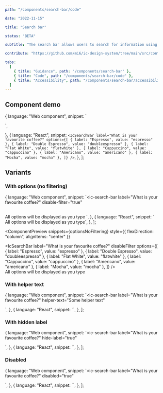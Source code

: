 ```yaml
---
path: "/components/search-bar/code"

date: "2022-11-15"

title: "Search bar"

status: "BETA"

subTitle: "The search bar allows users to search for information using keywords or phrases."

contribute: "https://github.com/mi6/ic-design-system/tree/main/src/content/structured/components/search-bar"

tabs:
  [
    { title: "Guidance", path: "/components/search-bar" },
    { title: "Code", path: "/components/search-bar/code" },
    { title: "Accessibility", path: "/components/search-bar/accessibility" },
  ]
---
```



## Component demo

  {
    language: "Web component",
    snippet: `<ic-search-bar label="What is your favourite coffee?"></ic-search-bar>
<script>
  const searchBar = document.querySelector("ic-search-bar");
  searchBar.options = [
    { label: "Espresso", value: "espresso" },
    { label: "Double Espresso", value: "doubleespresso" },
    { label: "Flat White", value: "flatwhite" },
    { label: "Cappuccino", value: "cappuccino" },
    { label: "Americano", value: "americano" },
    { label: "Mocha", value: "mocha" },
  ];
</script>`,
  },
  {
    language: "React",
    snippet: `<IcSearchBar
  label="What is your favourite coffee?"
  options={[
    { label: "Espresso", value: "espresso" },
    { label: "Double Espresso", value: "doubleespresso" },
    { label: "Flat White", value: "flatwhite" },
    { label: "Cappuccino", value: "cappuccino" },
    { label: "Americano", value: "americano" },
    { label: "Mocha", value: "mocha" },
  ]}
/>`,
  },
];

<ComponentPreview snippets={snippets}>
  <IcSearchBar
    label="What is your favourite coffee?"
    options={[
      { label: "Espresso", value: "espresso" },
      { label: "Double Espresso", value: "doubleespresso" },
      { label: "Flat White", value: "flatwhite" },
      { label: "Cappuccino", value: "cappuccino" },
      { label: "Americano", value: "americano" },
      { label: "Mocha", value: "mocha" },
    ]}
  />
</ComponentPreview>

<ComponentDetails component="ic-search-bar" />

## Variants

### With options (no filtering)

  {
    language: "Web component",
    snippet: `<ic-search-bar
  label="What is your favourite coffee?"
  disable-filter="true"
>
</ic-search-bar>
<br>
<ic-typography>
  All options will be displayed as you type
</ic-typography>
<script>
  document.querySelector("ic-search-bar").options = [
    { label: "Espresso", value: "espresso" },
    { label: "Double Espresso", value: "doubleespresso" },
    { label: "Flat White", value: "flatwhite" },
    { label: "Cappuccino", value: "cappuccino" },
    { label: "Americano", value: "americano" },
    { label: "Mocha", value: "mocha" },
  ];
</script>`,
  },
  {
    language: "React",
    snippet: `<IcSearchBar
  label="What is your favourite coffee?"
  disableFilter
  options={[
    { label: "Espresso", value: "espresso" },
    { label: "Double Espresso", value: "doubleespresso" },
    { label: "Flat White", value: "flatwhite" },
    { label: "Cappuccino", value: "cappuccino" },
    { label: "Americano", value: "americano" },
    { label: "Mocha", value: "mocha" },
  ]}
/>
<br/>
<IcTypography>All options will be displayed as you type</IcTypography>`,
  },
];

<ComponentPreview
  snippets={optionsNoFiltering}
  style={{ flexDirection: "column", alignItems: "center" }}
>
  <IcSearchBar
    label="What is your favourite coffee?"
    disableFilter
    options={[
      { label: "Espresso", value: "espresso" },
      { label: "Double Espresso", value: "doubleespresso" },
      { label: "Flat White", value: "flatwhite" },
      { label: "Cappuccino", value: "cappuccino" },
      { label: "Americano", value: "americano" },
      { label: "Mocha", value: "mocha" },
    ]}
  />
  <br />
  <IcTypography variant="p">
    All options will be displayed as you type
  </IcTypography>
</ComponentPreview>

### With helper text

  {
    language: "Web component",
    snippet: `<ic-search-bar
  label="What is your favourite coffee?"
  helper-text="Some helper text"
>
</ic-search-bar>
<script>
  document.querySelector("ic-search-bar").options = [
    { label: "Espresso", value: "espresso" },
    { label: "Double Espresso", value: "doubleespresso" },
    { label: "Flat White", value: "flatwhite" },
    { label: "Cappuccino", value: "cappuccino" },
    { label: "Americano", value: "americano" },
    { label: "Mocha", value: "mocha" },
  ];
</script>`,
  },
  {
    language: "React",
    snippet: `<IcSearchBar
  label="What is your favourite coffee?"
  helperText="Some helper text"
  options={[
    { label: "Espresso", value: "espresso" },
    { label: "Double Espresso", value: "doubleespresso" },
    { label: "Flat White", value: "flatwhite" },
    { label: "Cappuccino", value: "cappuccino" },
    { label: "Americano", value: "americano" },
    { label: "Mocha", value: "mocha" },
  ]}
/>`,
  },
];

<ComponentPreview snippets={withHelperText}>
  <IcSearchBar
    label="What is your favourite coffee?"
    helperText="Some helper text"
    options={[
      { label: "Espresso", value: "espresso" },
      { label: "Double Espresso", value: "doubleespresso" },
      { label: "Flat White", value: "flatwhite" },
      { label: "Cappuccino", value: "cappuccino" },
      { label: "Americano", value: "americano" },
      { label: "Mocha", value: "mocha" },
    ]}
  />
</ComponentPreview>

### With hidden label

  {
    language: "Web component",
    snippet: `<ic-search-bar label="What is your favourite coffee?" hide-label="true"
>
</ic-search-bar>
<script>
  const searchBar = document.querySelector("ic-search-bar");
  searchBar.options = [
    { label: "Espresso", value: "espresso" },
    { label: "Double Espresso", value: "doubleespresso" },
    { label: "Flat White", value: "flatwhite" },
    { label: "Cappuccino", value: "cappuccino" },
    { label: "Americano", value: "americano" },
    { label: "Mocha", value: "mocha" },
  ];
</script>`,
  },
  {
    language: "React",
    snippet: `<IcSearchBar
  label="What is your favourite coffee?"
  hideLabel
  options={[
    { label: "Espresso", value: "espresso" },
    { label: "Double Espresso", value: "doubleespresso" },
    { label: "Flat White", value: "flatwhite" },
    { label: "Cappuccino", value: "cappuccino" },
    { label: "Americano", value: "americano" },
    { label: "Mocha", value: "mocha" },
  ]}
/>`,
  },
];

<ComponentPreview snippets={withHiddenLabel}>
  <IcSearchBar
    label="What is your favourite coffee?"
    hideLabel
    options={[
      { label: "Espresso", value: "espresso" },
      { label: "Double Espresso", value: "doubleespresso" },
      { label: "Flat White", value: "flatwhite" },
      { label: "Cappuccino", value: "cappuccino" },
      { label: "Americano", value: "americano" },
      { label: "Mocha", value: "mocha" },
    ]}
  />
</ComponentPreview>

### Disabled

  {
    language: "Web component",
    snippet: `<ic-search-bar label="What is your favourite coffee?" disabled="true"
>
</ic-search-bar>
<script>
  const searchBar = document.querySelector("ic-search-bar");
  searchBar.options = [
    { label: "Espresso", value: "espresso" },
    { label: "Double Espresso", value: "doubleespresso" },
    { label: "Flat White", value: "flatwhite" },
    { label: "Cappuccino", value: "cappuccino" },
    { label: "Americano", value: "americano" },
    { label: "Mocha", value: "mocha" },
  ];
</script>`,
  },
  {
    language: "React",
    snippet: `<IcSearchBar
  label="What is your favourite coffee?"
  disabled
  options={[
    { label: "Espresso", value: "espresso" },
    { label: "Double Espresso", value: "doubleespresso" },
    { label: "Flat White", value: "flatwhite" },
    { label: "Cappuccino", value: "cappuccino" },
    { label: "Americano", value: "americano" },
    { label: "Mocha", value: "mocha" },
  ]}
/>`,
  },
];

<ComponentPreview snippets={disabled}>
  <IcSearchBar
    label="What is your favourite coffee?"
    disabled
    options={[
      { label: "Espresso", value: "espresso" },
      { label: "Double Espresso", value: "doubleespresso" },
      { label: "Flat White", value: "flatwhite" },
      { label: "Cappuccino", value: "cappuccino" },
      { label: "Americano", value: "americano" },
      { label: "Mocha", value: "mocha" },
    ]}
  />
</ComponentPreview>
